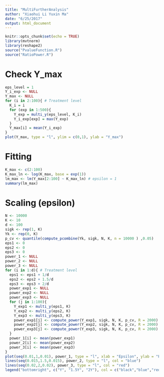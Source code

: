 ```yaml
---
title: "MultiFurtherAnalysis"
author: "Xiaohui Li Yuxin Ma"
date: "6/25/2017"
output: html_document
---
```


```r
knitr::opts_chunk$set(echo = TRUE)
library(mvtnorm)
library(reshape2)
source("PvalueFunction.R")
source("RatioPower.R")
```

# Check Y_max
```r
eps_level = 1
Y_i_exp <- NULL
Y_max <- NULL
for (i in 2:100){ # Treatment level
  K_i = i
  for (exp in 1:500){
    Y_exp = multi_y(eps_level, K_i)
    Y_i_exp[exp] = max(Y_exp)
  }
  Y_max[i] = mean(Y_i_exp)
}
plot(Y_max, type = "l", ylim = c(0,1), ylab = "Y_max")
```

# Fitting
```r
K_max <- c(2:100)
K_max_ln <- log(K_max, base = exp(1))
lm_max <- lm(Y_max[2:100] ~ K_max_ln) # epsilon = 1
summary(lm_max)
```

# Scaling (epsilon)
```r
N <- 10000
K <- 10
d <- 100
sigk <- rep(1, K)
Yk <- rep(0, K)
p_cv <- quantile(compute_pcombine(Yk, sigk, N, K, n = 10000 ) ,0.05)
eps1 <- 0
eps2 <- 0
eps3 <- 0
power_1 <- NULL
power_2 <- NULL
power_3 <- NULL
for (i in 1:d){ # Treatment level
  eps1 <- eps1 + 1/d
  eps2 <- eps2 + 1.5/d
  eps3 <- eps3 + 2/d
  power_exp1 <- NULL
  power_exp2 <- NULL
  power_exp3 <- NULL
  for (j in 1:100){
    Y_exp1 <- multi_y(eps1, K)
    Y_exp2 <- multi_y(eps2, K)
    Y_exp3 <- multi_y(eps3, K)
    power_exp1[j] <- compute_power(Y_exp1, sigk, N, K, p_cv, R = 2000)
    power_exp2[j] <- compute_power(Y_exp2, sigk, N, K, p_cv, R = 2000)
    power_exp3[j] <- compute_power(Y_exp3, sigk, N, K, p_cv, R = 2000)
  }
  power_1[i] <- mean(power_exp1) 
  power_2[i] <- mean(power_exp2)
  power_3[i] <- mean(power_exp3)
}
plot(seq(0.01,1,0.01), power_1, type = "l", xlab = "Epsilon", ylab = "Power")
lines(seq(0.015,1.5,0.015), power_2, type = "l", col = "blue")
lines(seq(0.02,2,0.02), power_3, type = "l", col = "red")
legend("bottomright", c("Y", "1.5Y", "2Y"), col = c("black","blue","red"), lty = 1)
```












